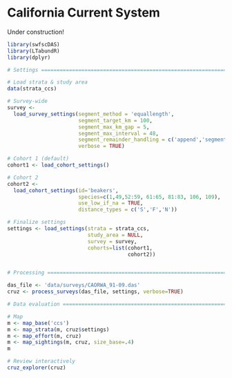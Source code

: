 # California Current System  

Under construction!

```r
library(swfscDAS)
library(LTabundR)
library(dplyr)

# Settings =====================================================================

# Load strata & study area
data(strata_ccs)

# Survey-wide
survey <- 
  load_survey_settings(segment_method = 'equallength',
                       segment_target_km = 100,
                       segment_max_km_gap = 5,
                       segment_max_interval = 48,
                       segment_remainder_handling = c('append','segment'),
                       verbose = TRUE)

# Cohort 1 (default)
cohort1 <- load_cohort_settings()

# Cohort 2
cohort2 <- 
  load_cohort_settings(id='beakers',
                       species=c(1,49,52:59, 61:65, 81:83, 106, 109),
                       use_low_if_na = TRUE,
                       distance_types = c('S','F','N'))

# Finalize settings
settings <- load_settings(strata = strata_ccs,
                          study_area = NULL,
                          survey = survey,
                          cohorts=list(cohort1,
                                       cohort2))


# Processing ===================================================================

das_file <- 'data/surveys/CAORWA_91-09.das'
cruz <- process_surveys(das_file, settings, verbose=TRUE)

# Data evaluation ==============================================================

# Map
m <- map_base('ccs') 
m <- map_strata(m, cruz$settings)
m <- map_effort(m, cruz)
m <- map_sightings(m, cruz, size_base=.4)
m 

# Review interactively
cruz_explorer(cruz)

```
